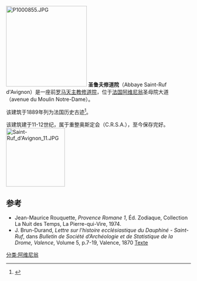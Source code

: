 [[File:P1000855.JPG|220px]]
'''圣鲁夫修道院'''（Abbaye Saint-Ruf d'Avignon）是一座前[[罗马天主教|罗马天主教]][[修道院|修道院]]，位于[[法国|法国]][[阿维尼翁|阿维尼翁]]圣母院大道（avenue du Moulin Notre-Dame）。

该建筑于1889年列为法国历史古迹<ref>{{mérimée|PA00081811|Ancienne abbaye de Saint-Ruff}}</ref>。

该建筑建于11-12世纪，属于重整奥斯定会（C.R.S.A.），至今保存完好。
[[File:Saint-Ruf_d'Avignon_11.JPG|160px]]

== 参考 ==
<references />
* Jean-Maurice Rouquette, ''Provence Romane 1'', Éd. Zodiaque, Collection La Nuit des Temps,  La Pierre-qui-Vire, 1974.
* J. Brun-Durand, ''Lettre sur l'histoire ecclésiastique du Dauphiné - Saint-Ruf'', dans ''Bulletin de Société d’Archéologie et de Statistique de la Drome, Valence'', Volume 5, p.7-19, Valence, 1870 [http://books.google.fr/books?id=UDcPAQAAIAAJ&pg=PA5#v=onepage&q&f=false Texte]{{Wayback|url=http://books.google.fr/books?id=UDcPAQAAIAAJ&pg=PA5#v=onepage&q&f=false |date=20140108115722 }}
[[分类:阿维尼翁|分类:阿维尼翁]]